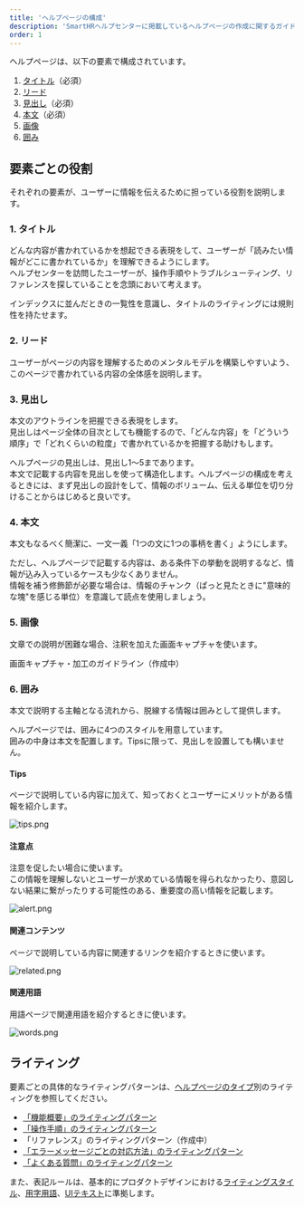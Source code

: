 ```yaml
---
title: 'ヘルプページの構成'
description: 'SmartHRヘルプセンターに掲載しているヘルプページの作成に関するガイドラインです。'
order: 1
---
```


ヘルプページは、以下の要素で構成されています。

1. [タイトル](#h3-0)（必須）
2. [リード](#h3-1)
3. [見出し](#h3-2)（必須）
4. [本文](#h3-3)（必須）
5. [画像](#h3-4)
6. [囲み](#h3-5)

## 要素ごとの役割
それぞれの要素が、ユーザーに情報を伝えるために担っている役割を説明します。

### 1. タイトル
どんな内容が書かれているかを想起できる表現をして、ユーザーが「読みたい情報がどこに書かれているか」を理解できるようにします。  
ヘルプセンターを訪問したユーザーが、操作手順やトラブルシューティング、リファレンスを探していることを念頭において考えます。

インデックスに並んだときの一覧性を意識し、タイトルのライティングには規則性を持たせます。

### 2. リード
ユーザーがページの内容を理解するためのメンタルモデルを構築しやすいよう、このページで書かれている内容の全体感を説明します。

### 3. 見出し
本文のアウトラインを把握できる表現をします。  
見出しはページ全体の目次としても機能するので、「どんな内容」を「どういう順序」で「どれくらいの粒度」で書かれているかを把握する助けもします。

ヘルプページの見出しは、見出し1〜5まであります。  
本文で記載する内容を見出しを使って構造化します。ヘルプページの構成を考えるときには、まず見出しの設計をして、情報のボリューム、伝える単位を切り分けることからはじめると良いです。

### 4. 本文
本文もなるべく簡潔に、一文一義「1つの文に1つの事柄を書く」ようにします。

ただし、ヘルプページで記載する内容は、ある条件下の挙動を説明するなど、情報が込み入っているケースも少なくありません。  
情報を補う修飾節が必要な場合は、情報のチャンク（ぱっと見たときに"意味的な塊"を感じる単位）を意識して読点を使用しましょう。

### 5. 画像
文章での説明が困難な場合、注釈を加えた画面キャプチャを使います。

画面キャプチャ・加工のガイドライン（作成中）

### 6. 囲み
本文で説明する主軸となる流れから、脱線する情報は囲みとして提供します。

ヘルプページでは、囲みに4つのスタイルを用意しています。  
囲みの中身は本文を配置します。Tipsに限って、見出しを設置しても構いません。

#### Tips
ページで説明している内容に加えて、知っておくとユーザーにメリットがある情報を紹介します。

![tips.png](../images/tips.png)

#### 注意点
注意を促したい場合に使います。  
この情報を理解しないとユーザーが求めている情報を得られなかったり、意図しない結果に繋がったりする可能性のある、重要度の高い情報を記載します。

![alert.png](../images/alert.png)

#### 関連コンテンツ
ページで説明している内容に関連するリンクを紹介するときに使います。  

![related.png](../images/related.png)

#### 関連用語
用語ページで関連用語を紹介するときに使います。

![words.png](../images/words.png)

## ライティング

要素ごとの具体的なライティングパターンは、[ヘルプページのタイプ](../#h2-2)別のライティングを参照してください。

* [「機能概要」のライティングパターン](../overview/)
* [「操作手順」のライティングパターン](../step-by-step/)
* 「リファレンス」のライティングパターン（作成中）
* [「エラーメッセージごとの対応方法」のライティングパターン](../error-handling/)
* [「よくある質問」のライティングパターン](../faq/)

また、表記ルールは、基本的にプロダクトデザインにおける[ライティングスタイル](../writing-style/)、[用字用語](../idiomatic-usage/data/)、[UIテキスト](../app-writing/)に準拠します。
